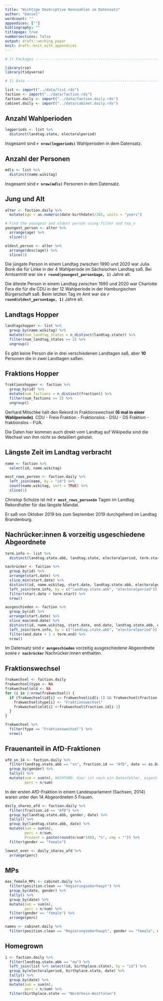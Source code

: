 ```yaml
---
title: "Wichtige Deskriptive Kennzahlen im Datensatz"
author: "Daniel"
wordcount: ""
appendices: [""]
bibliography: ""
titlepage: true
numbersections: false
output: draft::working_paper
knit: draft::knit_with_appendices
---
```


```r
# 1) Packages ------------------------------------------------------------------

library(rio)
library(tidyverse)

# 1) Data ----------------------------------------------------------------------

list <- import("../data/list.rds")
faction <- import("../data/faction.rds")
faction.daily <- import("../data/faction.daily.rds")
cabinet.daily <- import("../data/cabinet.daily.rds")
```

## Anzahl Wahlperioden

```r
legperiods <- list %>%
  distinct(landtag.state, electoralperiod)
```

Insgesamt sind **`r nrow(legperiods)`** Wahlperioden in dem Datensatz.

## Anzahl der Personen

```r
mdls <- list %>%
  distinct(name.wikitag)
```

Insgesamt sind **`r nrow(mdls)`** Personen in dem Datensatz.

## Jung und Alt

```r
alter <- faction.daily %>%
  mutate(age = as.numeric(date-birthdate)/365, units = "years")

# Find the youngest and oldest person using filter and top_n
youngest_person <- alter %>%
  arrange(age) %>%
  slice(1)

oldest_person <- alter %>%
  arrange(desc(age)) %>%
  slice(1)
```

Die jüngste Person in einem Landtag zwischen 1990 und 2020 war Julia Bonk die für Linke in der 4 Wahlperiode im Sächsischen Landtag saß. Bei Amtsantritt war sie **`r round(youngest_person$age, 1)`** Jahre alt.

Die älteste Person in einem Landtag zwischen 1990 und 2020 war Charlotte Fera die für die CDU in der 12 Wahlperiode in der Hamburgischen Bürgerschaft saß. Beim letzten Tag im Amt war sie **`r round(oldest_person$age, 1)`** Jahre alt.

## Landtags Hopper

```r
landtagshopper <- list %>%
  group_by(name.wikitag) %>%
  mutate(num_landtag_states = n_distinct(landtag.state)) %>%
  filter(num_landtag_states >= 2) %>%
  ungroup()
```

Es gibt keine Person die in drei verschiedenen Landtagen saß, aber **10** Personen die in zwei Landtagen saßen.

## Fraktions Hopper

```r
fraktionshopper <- faction %>%
  group_by(id) %>%
  mutate(num_factions = n_distinct(fraction)) %>%
  filter(num_factions >= 2) %>%
  ungroup()
```

Gerhard Mitschke hält den Rekord in Fraktionswechsel **(6 mal in einer Wahlperiode)**.
CDU - Freie Fraktion - Fraktionslos - DSU - DS Fraktion - fraktionslos - FUA.

Die Daten hier kommen auch direkt vom Landtag auf Wikipedia sind die Wechsel von ihm nicht so detailliert gelistet.

## Längste Zeit im Landtag verbracht

```r
name <- faction %>%
  select(id, name.wikitag)

most_rows_person <- faction.daily %>%
  left_join(name, by = "id") %>% 
  count(name.wikitag, sort = TRUE) %>%
  slice(1)
```

Christop Schulze ist mit **`r most_rows_person$n`** Tagen im Landtag Rekordhalter für das längste Mandat.

Er saß von Oktober 2019 bis zum September 2019 durchgehend im Landtag Brandenburg.



## Nachrücker:innen & vorzeitig usgeschiedene Abgeordnete

```r
term.info <- list %>%
  distinct(landtag.state.abb, landtag.state, electoralperiod, term.start, term.end)

nachrücker <- faction %>%
  group_by(id) %>%
  arrange(start.date) %>% 
  slice_min(start.date) %>%
  distinct(id, name.wikitag, start.date, landtag.state.abb, electoralperiod, fraction.id) %>%
  left_join(term.info, by = c("landtag.state.abb", "electoralperiod")) %>%
  filter(start.date > term.start) %>%
  nrow()

ausgeschieden <- faction %>%
  group_by(id) %>%
  arrange(start.date) %>% 
  slice_max(end.date) %>%
  distinct(id, name.wikitag, start.date, end.date, landtag.state.abb, electoralperiod, fraction.id) %>%
  left_join(term.info, by = c("landtag.state.abb", "electoralperiod")) %>%
  filter(end.date + 1 < term.end) %>%
  nrow()
```

Im Datensatz sind **`r ausgeschieden`** vorzeitig ausgeschiedene Abgeordnete sowie **`r nachrücker`** Nachrücker:innen enthalten.

## Fraktionswechsel
``` r

frakwechsel <- faction.daily
frakwechsel$type <- NA
frakwechsel$old <- NA
for (i in 2:nrow(frakwechsel)) {
  if (frakwechsel$id[i] == frakwechsel$id[i-1] && frakwechsel$fraction.id[i] != frakwechsel$fraction.id[i-1]){
    frakwechsel$type[i] <- "Fraktionswechsel"
    frakwechsel$old[i] <-frakwechsel$fraction.id[i-1]
  }
}

frakwechsel %>%
  filter(type == "Fraktionswechsel") %>%
  nrow()

```

## Frauenanteil in AfD-Fraktionen
``` r
afd_sn_14 <- faction.daily %>%
  filter(landtag.state.abb == "sn", fraction.id == "AfD", date == as.Date("2014-09-29")) %>%
  group_by(gender) %>%
  tally() %>%
  mutate(sum = sum(n), #ACHTUNG: Hier ist noch ein Datenfehler, eigentlich sind es 5 von 14!
         perc = n/sum)
```

In der ersten AfD-Fraktion in einem Landesparlament (Sachsen, 2014) waren unter den 14 Abgeordneten 5 Frauen.

``` r
daily_shares_afd <- faction.daily %>%
  filter(fraction.id == "AfD") %>%
  group_by(landtag.state.abb, gender, date) %>%
  tally() %>%
  group_by(landtag.state.abb, date) %>%
  mutate(sum = sum(n),
         perc = n/sum,
         Prozent = paste(round(n/sum*100), "%", sep = "")) %>%
  filter(gender == "female")

lowest_ever <- daily_shares_afd %>%
  arrange(perc)
```

## MPs
```r
max_female_MPs <- cabinet.daily %>%
  filter(position.clean == "Regierungsoberhaupt") %>%
  group_by(date, gender) %>%
  tally() %>%
  group_by(date) %>%
  mutate(sum = sum(n),
         perc = n/sum) %>%
  filter(gender == "female") %>%
  arrange(perc)

names <- cabinet.daily %>%
  filter(position.clean == "Regierungsoberhaupt", gender == "female", date == as.Date("2018-03-14"))
```

## Homegrown
```r
i <- faction.daily %>%
  filter(landtag.state.abb == "nw") %>%
  left_join(list %>% select(id, birthplace.state), by = "id") %>%
  group_by(electoralperiod, birthplace.state, date) %>%
  tally() %>%
  group_by(date) %>%
  mutate(sum = sum(n),
         perc = n/sum) %>%
  filter(birthplace.state == "Nordrhein-Westfalen")
```